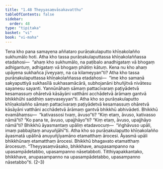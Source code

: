 ```yaml
---
title: "1.48 Theyyasaṃvāsakavatthu"
tableOfContents: false
sidebar:
  order: 48
type: "tipitaka"
basket: "vi"
book: "vi-maha"
---
```



<DynamicBreadcrumb />

<Division number="110" book="vi-maha" e="ch" v="3" p="120">

<Paragraph number="483" book="vi-maha">
Tena kho pana samayena aññataro purāṇakulaputto khīṇakolañño sukhumālo hoti. Atha kho tassa purāṇakulaputtassa khīṇakolaññassa etadahosi—  “ahaṃ kho sukhumālo, na paṭibalo anadhigataṃ vā bhogaṃ adhigantuṃ, adhigataṃ vā bhogaṃ phātiṃ kātuṃ. Kena nu kho ahaṃ upāyena sukhañca jīveyyaṃ, na ca kilameyyan”ti? Atha kho tassa purāṇakulaputtassa khīṇakolaññassa etadahosi—  “ime kho samaṇā sakyaputtiyā sukhasīlā sukhasamācārā, subhojanāni bhuñjitvā nivātesu sayanesu sayanti. Yannūnāhaṃ sāmaṃ pattacīvaraṃ paṭiyādetvā kesamassuṃ ohāretvā kāsāyāni vatthāni acchādetvā ārāmaṃ gantvā bhikkhūhi saddhiṃ saṃvaseyyan”ti. Atha kho so purāṇakulaputto khīṇakolañño sāmaṃ pattacīvaraṃ paṭiyādetvā kesamassuṃ ohāretvā kāsāyāni vatthāni acchādetvā ārāmaṃ gantvā bhikkhū abhivādeti. Bhikkhū evamāhaṃsu—  “kativassosi tvaṃ, āvuso”ti? “Kiṃ etaṃ, āvuso, kativasso nāmā”ti? “Ko pana te, āvuso, upajjhāyo”ti? “Kiṃ etaṃ, āvuso, upajjhāyo nāmā”ti? Bhikkhū āyasmantaṃ upāliṃ etadavocuṃ—  “iṅghāvuso upāli, imaṃ pabbajitaṃ anuyuñjāhī”ti. Atha kho so purāṇakulaputto khīṇakolañño āyasmatā upālinā anuyuñjīyamāno etamatthaṃ ārocesi. Āyasmā upāli bhikkhūnaṃ etamatthaṃ ārocesi. Bhikkhū bhagavato etamatthaṃ ārocesuṃ. “Theyyasaṃvāsako, bhikkhave, anupasampanno na upasampādetabbo, upasampanno nāsetabboti. Titthiyapakkantako, bhikkhave, anupasampanno na upasampādetabbo, upasampanno nāsetabbo”ti. (2–3)
</Paragraph>
</Division>